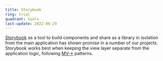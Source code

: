 ```yaml
---
title: Storybook
ring: trial
quadrant: tools
last-update: 2022-06-29
---
```


[Storybook](https://storybook.js.org/) as a tool to build components and share as a library in isolation from the main
application has shown promise in a number of our projects. Storybook works best when keeping the view layer separate
from the application logic, following [MV-*](/radar/quadrant/techniques/#m-v-star) patterns.
